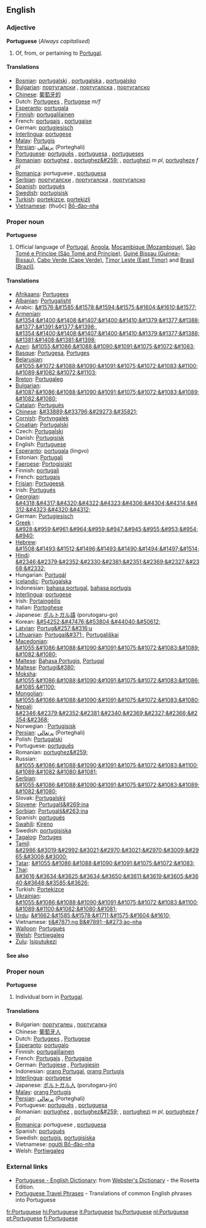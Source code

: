 ==English==

===Adjective===
'''Portuguese''' (''Always capitalised'')
# Of, from, or pertaining to [[Portugal]].

====Translations====
*[[Bosnian]]: [[portugalski]] {{m}}, [[portugalska]] {{f}}, [[portugalsko]] {{n}}
*[[Bulgarian]]: [[португалски]] {{m}}, [[португалска]] {{f}}, [[португалско]] {{n}}
*[[Chinese]]: [[葡萄牙的]]
*Dutch: [[Portugees]] {{n}}, [[Portugese]] ''m/f''
*[[Esperanto]]: [[portugala]]
*[[Finnish]]: [[portugalilainen]]
*French: [[portugais]] {{m}}, [[portugaise]] {{f}}
*German: [[portugiesisch]]
*[[Interlingua]]: [[portugese]]
*[[Malay]]: [[Portugis]]
*[[Persian]]: [[پرتغالي]] (Porteghali)
*[[Portuguese]]: [[português]] {{m}}, [[portuguesa]] {{f}}, [[portugueses]] {{p}}
*[[Romanian]]: [[portughez]] {{m}}, [[portughez&#259;]] {{f}}, [[portughezi]] ''m pl'', [[portugheze]] ''f pl''
*[[Romanica]]: portuguese {{m}}, [[portuguesa]] {{f}}
*[[Serbian]]: [[португалски]] {{m}}, [[португалска]] {{f}}, [[португалско]] {{n}}
*[[Spanish]]: [[portugués]]
*[[Swedish]]: [[portugisisk]]
*[[Turkish]]: [[portekizce]]{{lang}}, [[portekizli]]{{person, adj}}
*[[Vietnamese]]: (thuộc) [[Bồ-đào-nha]]

===Proper noun===
'''Portuguese'''

# Official language of [[w:Portugal|Portugal]], [[w:Angola|Angola]], [[w:Mozambique|Moçambique (Mozambique)]], [[w:São Tomé and Príncipe|São Tomé e Príncipe (São Tomé and Príncipe)]], [[w:Guinea-Bissau|Guiné Bissau (Guinea-Bissau)]], [[w:Cabo Verde|Cabo Verde (Cape Verde)]], [[w:Timor Leste|Timor Leste (East Timor)]]  and [[w:Brazil|Brasil (Brazil)]].

====Translations====
*[[w:Afrikaans language|Afrikaans]]: [[Portugees]]
*[[w:Albanian language|Albanian]]: [[Portugalisht]]
*Arabic: [[&#1576;&#1585;&#1578;&#1594;&#1575;&#1604;&#1610;&#1577;]]
*[[w:Armenian language|Armenian]]: [[&#1354;&#1400;&#1408;&#1407;&#1400;&#1410;&#1379;&#1377;&#1388;&#1377;&#1391;&#1377;&#1398;]], [[&#1354;&#1400;&#1408;&#1407;&#1400;&#1410;&#1379;&#1377;&#1388;&#1381;&#1408;&#1381;&#1398;]]
*[[w:Azeri language|Azeri]]: [[&#1055;&#1086;&#1088;&#1090;&#1091;&#1075;&#1072;&#1083;]]
*[[w:Basque language|Basque]]: [[Portugesa]], [[Portuges]]
*[[Belarusian]]: [[&#1055;&#1072;&#1088;&#1090;&#1091;&#1075;&#1072;&#1083;&#1100;&#1089;&#1082;&#1072;&#1103;]]
*[[w:Breton language|Breton]]: [[Portugaleg]]
*[[w:Bulgarian language|Bulgarian]]: [[&#1087;&#1086;&#1088;&#1090;&#1091;&#1075;&#1072;&#1083;&#1089;&#1082;&#1080;]]
*[[w:Catalan language|Catalan]]: [[Portuguès]]
*[[w:Chinese language|Chinese]]: [[&#33889;&#33796;&#29273;&#35821;]]
*[[Cornish]]: [[Portyngalek]]
*[[Croatian]]: [[Portugalski]]
*Czech: [[Portugalski]]
*Danish: [[Portugisisk]]
*English: [[Portuguese]]
*[[w:Esperanto|Esperanto]]: [[portugala]] (lingvo)
*Estonian: [[Portugali]] 
*[[Faeroese]]: [[Portogisiskt]] 
*Finnish: [[portugali]]
*French: [[portugais]] {{m}}
*[[Frisian]]: [[Portugeesk]]
*Irish: [[Portugués]]
*[[Georgian]]: [[&#4318;&#4317;&#4320;&#4322;&#4323;&#4306;&#4304;&#4314;&#4312;&#4323;&#4320;&#4312;]]
*German: [[Portugiesisch]] {{n}}
*[[w:Greek language|Greek]]<!-- Please note that this makes sense, so that Greek (Modern) and Greek (Ancient) are both listed under 'G' -->: [[&#928;&#959;&#961;&#964;&#959;&#947;&#945;&#955;&#953;&#954;&#940;]]
*[[w:Hebrew language|Hebrew]]: [[&#1508;&#1493;&#1512;&#1496;&#1493;&#1490;&#1494;&#1497;&#1514;]]
*[[Hindi]]: [[&#2346;&#2379;&#2352;&#2330;&#2381;&#2351;&#2369;&#2327;&#2368;&#2332;]]
*Hungarian: [[Portugál]]
*[[w:Icelandic language|Icelandic]]: [[Portúgalska]]
*Indonesian: [[bahasa portugal]], [[bahasa portugis]]
*[[w:Interlingua|Interlingua]]: [[portugese]]
*Irish: [[Portaingéilis]]
*Italian: [[Portoghese]]
*Japanese: [[ポルトガル語]] (porutogaru-go)
*Korean: [[&#54252;&#47476;&#53804;&#44040;&#50612;]]
*[[w:Latvian language|Latvian]]: [[Portug&#257;&#316;u]]
*[[w:Lithuanian language|Lithuanian]]: [[Portugal&#371;]], [[Portugališkai]]
*[[Macedonian]]: [[&#1055;&#1086;&#1088;&#1090;&#1091;&#1075;&#1072;&#1083;&#1089;&#1082;&#1080;]]
*[[Maltese]]: [[Bahasa Portugis]], [[Portugal]]
*[[Maltese]]: [[Portugi&#380;]]
*[[Moksha]]: [[&#1055;&#1086;&#1088;&#1090;&#1091;&#1075;&#1072;&#1083;&#1086;&#1085;&#1100;]]
*[[Mongolian]]: [[&#1055;&#1086;&#1088;&#1090;&#1091;&#1075;&#1072;&#1083;&#1080;]]
*[[Nepali]]: [[&#2346;&#2379;&#2352;&#2381;&#2340;&#2369;&#2327;&#2366;&#2354;&#2368;]]
*Norwegian<!--do not wikify-->: [[Portugisisk]]
*[[Persian]]: [[پرتغالي]] (Porteghali)
*Polish: [[Portugalski]]
*Portuguese: [[português]]
*Romanian: [[portughez&#259;]]
*Russian: [[&#1055;&#1086;&#1088;&#1090;&#1091;&#1075;&#1072;&#1083;&#1100;&#1089;&#1082;&#1080;&#1081;]]
*[[Serbian]]: [[&#1055;&#1086;&#1088;&#1090;&#1091;&#1075;&#1072;&#1083;&#1089;&#1082;&#1080;]]
*Slovak: [[Portugalský]]
*[[Slovene]]: [[Portugalš&#269;ina]]
*[[Sorbian]]: [[Portugalš&#263;ina]]
*Spanish: [[portugués]]
*[[w:Swahili language|Swahili]]: [[Kireno]]
*Swedish: [[portugisiska]]
*[[w:Tagalog language|Tagalog]]: [[Portuges]]
*[[Tamil]]: [[&#2986;&#3019;&#2992;&#3021;&#2970;&#3021;&#2970;&#3009;&#2965;&#3008;&#3000;]]
*[[w:Tatar language|Tatar]]: [[&#1055;&#1086;&#1088;&#1090;&#1091;&#1075;&#1072;&#1083;]]
*[[w:Thai language|Thai]]: [[&#3616;&#3634;&#3625;&#3634;&#3650;&#3611;&#3619;&#3605;&#3640;&#3648;&#3585;&#3626;]]
*Turkish: [[Portekizce]]
*[[w:Ukrainian language|Ukrainian]]: [[&#1055;&#1086;&#1088;&#1090;&#1091;&#1075;&#1072;&#1083;&#1100;&#1089;&#1100;&#1082;&#1080;&#1081;]]
*[[w:Urdu language|Urdu]]: [[&#1662;&#1585;&#1578;&#1711;&#1575;&#1604;&#1610;]]
*Vietnamese: [[ti&#7871;ng B&#7891;-&#273;ào-nha]]
*[[w:Walloon language|Walloon]]: [[Portuguès]]
*[[w:Welsh language|Welsh]]: [[Portiwgaleg]]
*[[w:Zulu language|Zulu]]: [[Isiputukezi]]

====See also====
{{interwiktionary|code=pt}}

===Proper noun===
'''Portuguese'''

#Individual born in [[w:Portugal|Portugal]].

====Translations====
*Bulgarian: [[португалец]] {{m}}, [[португалка]] {{f}}
*Chinese: [[葡萄牙人]]
*Dutch: [[Portugees]] {{m}}, [[Portugese]] {{f}}
*[[Esperanto]]: [[portugalo]]
*Finnish: [[portugalilainen]]
*French: [[Portugais]] {{m}}, [[Portugaise]] {{f}}
*German: [[Portugiese]] {{m}}, [[Portugiesin]] {{f}}
*Indonesian: [[orang Portugal]], [[orang Portugis]]
*[[Interlingua]]: [[portugese]]
*Japanese: [[ポルトガル人]] (porutogaru-jin)
*[[Malay]]: [[orang Portugis]]
*[[Persian]]: [[پرتغالي]] (Porteghali)
*Portuguese: [[português]] {{m}}, [[portuguesa]] {{f}}
*Romanian: [[portughez]] {{m}}, [[portughez&#259;]] {{f}}, [[portughezi]] ''m pl'', [[portugheze]] ''f pl''
*[[Romanica]]: portuguese {{m}}, [[portuguesa]] {{f}}
*Spanish: [[portugués]]
*Swedish: [[portugis]], [[portugisiska]]
*Vietnamese: [[người Bồ-đào-nha]]
*Welsh: [[Portiwgaleg]]

===External links===
*[http://www.websters-online-dictionary.org/definition/Portuguese-english/ Portuguese - English Dictionary]: from [http://www.websters-online-dictionary.org/ Webster's Dictionary] - the Rosetta Edition.
*[http://www.canuckabroad.com/language/portuguese.shtml Portuguese Travel Phrases] - Translations of common English phrases into Portuguese

[[fr:Portuguese]]
[[hi:Portuguese]]
[[it:Portuguese]]
[[hu:Portuguese]]
[[nl:Portuguese]]
[[pt:Portuguese]]
[[fi:Portuguese]]